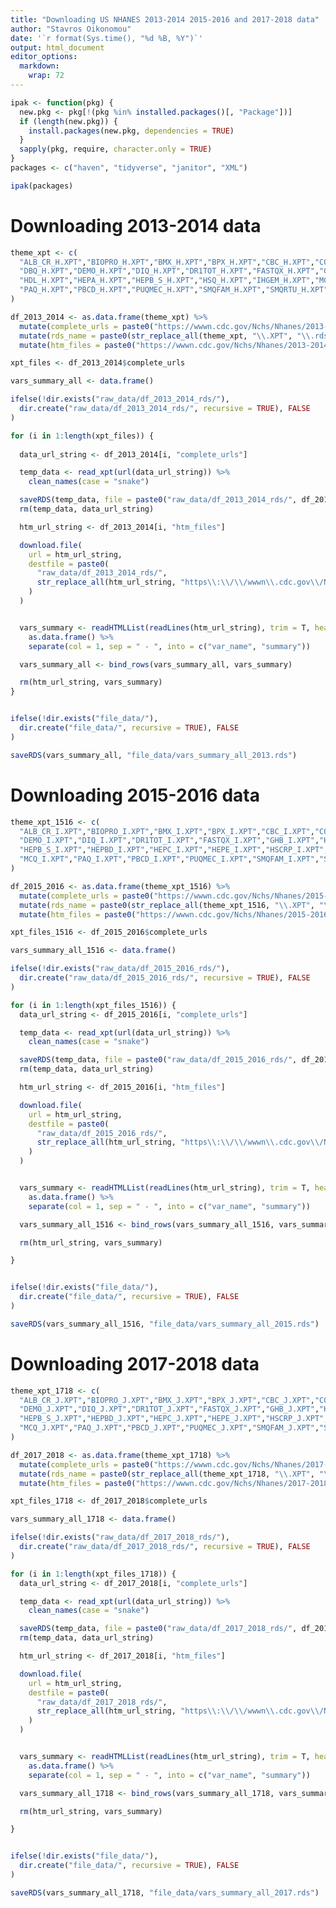 ```yaml
---
title: "Downloading US NHANES 2013-2014 2015-2016 and 2017-2018 data"
author: "Stavros Oikonomou"
date: '`r format(Sys.time(), "%d %B, %Y")`'
output: html_document
editor_options: 
  markdown: 
    wrap: 72
---
```


```r

ipak <- function(pkg) {
  new.pkg <- pkg[!(pkg %in% installed.packages()[, "Package"])]
  if (length(new.pkg)) {
    install.packages(new.pkg, dependencies = TRUE)
  }
  sapply(pkg, require, character.only = TRUE)
}
packages <- c("haven", "tidyverse", "janitor", "XML")

ipak(packages)
```

# Downloading 2013-2014 data

```r
theme_xpt <- c(
  "ALB_CR_H.XPT","BIOPRO_H.XPT","BMX_H.XPT","BPX_H.XPT","CBC_H.XPT","COT_H.XPT",
  "DBQ_H.XPT","DEMO_H.XPT","DIQ_H.XPT","DR1TOT_H.XPT","FASTQX_H.XPT","GHB_H.XPT",
  "HDL_H.XPT","HEPA_H.XPT","HEPB_S_H.XPT","HSQ_H.XPT","IHGEM_H.XPT","MCQ_H.XPT",
  "PAQ_H.XPT","PBCD_H.XPT","PUQMEC_H.XPT","SMQFAM_H.XPT","SMQRTU_H.XPT","TCHOL_H.XPT"
)
```

```r
df_2013_2014 <- as.data.frame(theme_xpt) %>%
  mutate(complete_urls = paste0("https://wwwn.cdc.gov/Nchs/Nhanes/2013-2014/", theme_xpt)) %>%
  mutate(rds_name = paste0(str_replace_all(theme_xpt, "\\.XPT", "\\.rds"))) %>%
  mutate(htm_files = paste0("https://wwwn.cdc.gov/Nchs/Nhanes/2013-2014/", str_replace_all(theme_xpt, "\\.XPT", "\\.htm")))

xpt_files <- df_2013_2014$complete_urls

vars_summary_all <- data.frame()

ifelse(!dir.exists("raw_data/df_2013_2014_rds/"),
  dir.create("raw_data/df_2013_2014_rds/", recursive = TRUE), FALSE
)

for (i in 1:length(xpt_files)) {
  
  data_url_string <- df_2013_2014[i, "complete_urls"]

  temp_data <- read_xpt(url(data_url_string)) %>%
    clean_names(case = "snake")

  saveRDS(temp_data, file = paste0("raw_data/df_2013_2014_rds/", df_2013_2014[i, "rds_name"]))
  rm(temp_data, data_url_string)

  htm_url_string <- df_2013_2014[i, "htm_files"]

  download.file(
    url = htm_url_string,
    destfile = paste0(
      "raw_data/df_2013_2014_rds/",
      str_replace_all(htm_url_string, "https\\:\\/\\/wwwn\\.cdc.gov\\/Nchs\\/Nhanes\\/2013-2014\\/", "")
    )
  )


  vars_summary <- readHTMLList(readLines(htm_url_string), trim = T, header = T)[2] %>%
    as.data.frame() %>%
    separate(col = 1, sep = " - ", into = c("var_name", "summary"))

  vars_summary_all <- bind_rows(vars_summary_all, vars_summary)

  rm(htm_url_string, vars_summary)
}


ifelse(!dir.exists("file_data/"),
  dir.create("file_data/", recursive = TRUE), FALSE
)

saveRDS(vars_summary_all, "file_data/vars_summary_all_2013.rds")
```


# Downloading 2015-2016 data

```r
theme_xpt_1516 <- c(
  "ALB_CR_I.XPT","BIOPRO_I.XPT","BMX_I.XPT","BPX_I.XPT","CBC_I.XPT","COT_I.XPT","DBQ_I.XPT",
  "DEMO_I.XPT","DIQ_I.XPT","DR1TOT_I.XPT","FASTQX_I.XPT","GHB_I.XPT","HDL_I.XPT","HEPA_I.XPT",
  "HEPB_S_I.XPT","HEPBD_I.XPT","HEPC_I.XPT","HEPE_I.XPT","HSCRP_I.XPT","HSQ_I.XPT","IHGEM_I.XPT",
  "MCQ_I.XPT","PAQ_I.XPT","PBCD_I.XPT","PUQMEC_I.XPT","SMQFAM_I.XPT","SMQRTU_I.XPT","TCHOL_I.XPT"
)
```


```r
df_2015_2016 <- as.data.frame(theme_xpt_1516) %>%
  mutate(complete_urls = paste0("https://wwwn.cdc.gov/Nchs/Nhanes/2015-2016/", theme_xpt_1516)) %>%
  mutate(rds_name = paste0(str_replace_all(theme_xpt_1516, "\\.XPT", "\\.rds"))) %>%
  mutate(htm_files = paste0("https://wwwn.cdc.gov/Nchs/Nhanes/2015-2016/", str_replace_all(theme_xpt_1516, "\\.XPT", "\\.htm")))

xpt_files_1516 <- df_2015_2016$complete_urls

vars_summary_all_1516 <- data.frame()

ifelse(!dir.exists("raw_data/df_2015_2016_rds/"),
  dir.create("raw_data/df_2015_2016_rds/", recursive = TRUE), FALSE
)

for (i in 1:length(xpt_files_1516)) {
  data_url_string <- df_2015_2016[i, "complete_urls"]

  temp_data <- read_xpt(url(data_url_string)) %>%
    clean_names(case = "snake")

  saveRDS(temp_data, file = paste0("raw_data/df_2015_2016_rds/", df_2015_2016[i, "rds_name"]))
  rm(temp_data, data_url_string)

  htm_url_string <- df_2015_2016[i, "htm_files"]

  download.file(
    url = htm_url_string,
    destfile = paste0(
      "raw_data/df_2015_2016_rds/",
      str_replace_all(htm_url_string, "https\\:\\/\\/wwwn\\.cdc.gov\\/Nchs\\/Nhanes\\/2015-2016\\/", "")
    )
  )


  vars_summary <- readHTMLList(readLines(htm_url_string), trim = T, header = T)[2] %>%
    as.data.frame() %>%
    separate(col = 1, sep = " - ", into = c("var_name", "summary"))

  vars_summary_all_1516 <- bind_rows(vars_summary_all_1516, vars_summary)

  rm(htm_url_string, vars_summary)

}


ifelse(!dir.exists("file_data/"),
  dir.create("file_data/", recursive = TRUE), FALSE
)

saveRDS(vars_summary_all_1516, "file_data/vars_summary_all_2015.rds")
```

# Downloading 2017-2018 data

```r
theme_xpt_1718 <- c(
  "ALB_CR_J.XPT","BIOPRO_J.XPT","BMX_J.XPT","BPX_J.XPT","CBC_J.XPT","COT_J.XPT","DBQ_J.XPT",
  "DEMO_J.XPT","DIQ_J.XPT","DR1TOT_J.XPT","FASTQX_J.XPT","GHB_J.XPT","HDL_J.XPT","HEPA_J.XPT",
  "HEPB_S_J.XPT","HEPBD_J.XPT","HEPC_J.XPT","HEPE_J.XPT","HSCRP_J.XPT","HSQ_J.XPT","IHGEM_J.XPT",
  "MCQ_J.XPT","PAQ_J.XPT","PBCD_J.XPT","PUQMEC_J.XPT","SMQFAM_J.XPT","SMQRTU_J.XPT","TCHOL_J.XPT"
)
```


```r
df_2017_2018 <- as.data.frame(theme_xpt_1718) %>%
  mutate(complete_urls = paste0("https://wwwn.cdc.gov/Nchs/Nhanes/2017-2018/", theme_xpt_1718)) %>%
  mutate(rds_name = paste0(str_replace_all(theme_xpt_1718, "\\.XPT", "\\.rds"))) %>%
  mutate(htm_files = paste0("https://wwwn.cdc.gov/Nchs/Nhanes/2017-2018/", str_replace_all(theme_xpt_1718, "\\.XPT", "\\.htm")))

xpt_files_1718 <- df_2017_2018$complete_urls

vars_summary_all_1718 <- data.frame()

ifelse(!dir.exists("raw_data/df_2017_2018_rds/"),
  dir.create("raw_data/df_2017_2018_rds/", recursive = TRUE), FALSE
)

for (i in 1:length(xpt_files_1718)) {
  data_url_string <- df_2017_2018[i, "complete_urls"]

  temp_data <- read_xpt(url(data_url_string)) %>%
    clean_names(case = "snake")

  saveRDS(temp_data, file = paste0("raw_data/df_2017_2018_rds/", df_2017_2018[i, "rds_name"]))
  rm(temp_data, data_url_string)

  htm_url_string <- df_2017_2018[i, "htm_files"]

  download.file(
    url = htm_url_string,
    destfile = paste0(
      "raw_data/df_2017_2018_rds/",
      str_replace_all(htm_url_string, "https\\:\\/\\/wwwn\\.cdc.gov\\/Nchs\\/Nhanes\\/2017-2018\\/", "")
    )
  )


  vars_summary <- readHTMLList(readLines(htm_url_string), trim = T, header = T)[2] %>%
    as.data.frame() %>%
    separate(col = 1, sep = " - ", into = c("var_name", "summary"))

  vars_summary_all_1718 <- bind_rows(vars_summary_all_1718, vars_summary)

  rm(htm_url_string, vars_summary)

}


ifelse(!dir.exists("file_data/"),
  dir.create("file_data/", recursive = TRUE), FALSE
)

saveRDS(vars_summary_all_1718, "file_data/vars_summary_all_2017.rds")
```
